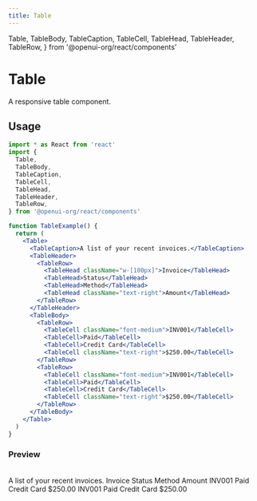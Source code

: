 ```yaml
---
title: Table
---
```


  Table,
  TableBody,
  TableCaption,
  TableCell,
  TableHead,
  TableHeader,
  TableRow,
} from '@openui-org/react/components'

# Table

A responsive table component.

## Usage

```jsx
import * as React from 'react'
import {
  Table,
  TableBody,
  TableCaption,
  TableCell,
  TableHead,
  TableHeader,
  TableRow,
} from '@openui-org/react/components'

function TableExample() {
  return (
    <Table>
      <TableCaption>A list of your recent invoices.</TableCaption>
      <TableHeader>
        <TableRow>
          <TableHead className="w-[100px]">Invoice</TableHead>
          <TableHead>Status</TableHead>
          <TableHead>Method</TableHead>
          <TableHead className="text-right">Amount</TableHead>
        </TableRow>
      </TableHeader>
      <TableBody>
        <TableRow>
          <TableCell className="font-medium">INV001</TableCell>
          <TableCell>Paid</TableCell>
          <TableCell>Credit Card</TableCell>
          <TableCell className="text-right">$250.00</TableCell>
        </TableRow>
        <TableRow>
          <TableCell className="font-medium">INV001</TableCell>
          <TableCell>Paid</TableCell>
          <TableCell>Credit Card</TableCell>
          <TableCell className="text-right">$250.00</TableCell>
        </TableRow>
      </TableBody>
    </Table>
  )
}
```

### Preview

<br />

<Preview>
  <Table>
    <TableCaption>A list of your recent invoices.</TableCaption>
    <TableHeader>
      <TableRow>
        <TableHead className="w-[100px]">Invoice</TableHead>
        <TableHead>Status</TableHead>
        <TableHead>Method</TableHead>
        <TableHead className="text-right">Amount</TableHead>
      </TableRow>
    </TableHeader>
    <TableBody>
      <TableRow>
        <TableCell className="font-medium">INV001</TableCell>
        <TableCell>Paid</TableCell>
        <TableCell>Credit Card</TableCell>
        <TableCell className="text-right">$250.00</TableCell>
      </TableRow>
      <TableRow>
        <TableCell className="font-medium">INV001</TableCell>
        <TableCell>Paid</TableCell>
        <TableCell>Credit Card</TableCell>
        <TableCell className="text-right">$250.00</TableCell>
      </TableRow>
    </TableBody>
  </Table>
</Preview>
